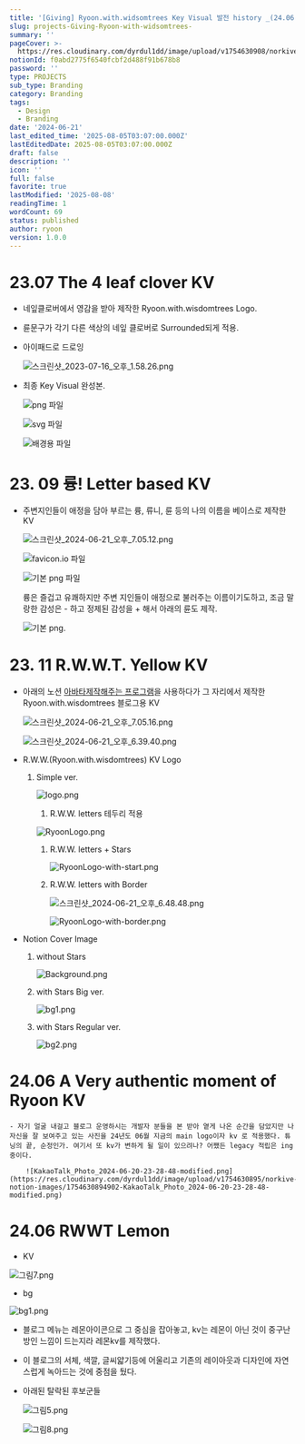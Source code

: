 ```yaml
---
title: '[Giving] Ryoon.with.widsomtrees Key Visual 발전 history _(24.06 update)'
slug: projects-Giving-Ryoon-with-widsomtrees-
summary: ''
pageCover: >-
  https://res.cloudinary.com/dyrdul1dd/image/upload/v1754630908/norkive-notion-images/1754630907235-bg1.png
notionId: f0abd2775f6540fcbf2d488f91b678b8
password: ''
type: PROJECTS
sub_type: Branding
category: Branding
tags:
  - Design
  - Branding
date: '2024-06-21'
last_edited_time: '2025-08-05T03:07:00.000Z'
lastEditedDate: 2025-08-05T03:07:00.000Z
draft: false
description: ''
icon: ''
full: false
favorite: true
lastModified: '2025-08-08'
readingTime: 1
wordCount: 69
status: published
author: ryoon
version: 1.0.0
---
```


# 23.07 The 4 <strong>leaf clover KV</strong>

- 네잎클로버에서 영감을 받아 제작한 Ryoon.with.wisdomtrees Logo.
- 륜문구가 각기 다른 색상의 네잎 클로버로 Surrounded되게 적용.
- 아이패드로 드로잉

    ![스크린샷_2023-07-16_오후_1.58.26.png](https://res.cloudinary.com/dyrdul1dd/image/upload/v1754630880/norkive-notion-images/1754630878812-E1_84_89_E1_85_B3_E1_84_8F_E1_85_B3_E1_84_85_E1_85_B5_E1_86_AB_E1_84_89_E1_85_A3_E1_86_BA_2023-07-16_E1_84_8B_E1_85_A9_E1_84_92_E1_85_AE_1.58.26.png)

- 최종 Key Visual 완성본.

    ![png 파일](https://prod-files-secure.s3.us-west-2.amazonaws.com/056ff9f5-a9ef-486f-8acb-9eef51d06a2d/4a397262-fe3f-4406-b469-2017e2c0d89d/ryoon_logo_circle.png?X-Amz-Algorithm=AWS4-HMAC-SHA256&X-Amz-Content-Sha256=UNSIGNED-PAYLOAD&X-Amz-Credential=ASIAZI2LB466QQFANJMG%2F20250808%2Fus-west-2%2Fs3%2Faws4_request&X-Amz-Date=20250808T052746Z&X-Amz-Expires=3600&X-Amz-Security-Token=IQoJb3JpZ2luX2VjEGUaCXVzLXdlc3QtMiJHMEUCIQC3zu%2FyaUPtwQC5wzw76il5ZfS31A0AGFzKD4UY97fZqQIgUdqK0%2Fw0Kf3%2BGYoZXa4aA6zUOXNFb4PUjU5VrXAcpgQqiAQInv%2F%2F%2F%2F%2F%2F%2F%2F%2F%2FARAAGgw2Mzc0MjMxODM4MDUiDGy8Jk%2F1L5NjJgRrjSrcA7OpeKa1OOa9XqXXursMiIgbS1eRuyxJHcC4ChgSnesFlQU7aMFNtXBYTiY71PGfco4Kp2x9U8M0jixR4E7BaPlQlYrXbFgr6h7rRuThONNAdtVHBtzwV4vOSxHTm0Z3qBR4WdGi77dhRwc%2BxuLkC%2Fq%2F3jACsA6SwPdNa%2FtSlPKKStRVcC7Vosgvc4bUdIQr2NXNPR6ovjqk%2Bw2RMh20vfAQ6ltNgojG6Ny4KqGTNMEM7izfGLFtyLQNlOmNyjBPjGf9XriKb0VGs1GaxcFdumc5WJQlb9M32hg6p0kuLhg2Z6iCQthLmAcwJjBHJQSNUd5fubRXkccoeYNbA9l88yUCACfLNJZbOam1onFBPDe9lDysAxb3raYaNtEvGswsfK0xHTXi99Ho39rJo%2Fft4IC%2FVVOwNqGez63ioS%2BSMv%2BOxZEYtiF%2BXOoGCHt0VtxHtdkSE4%2BblO%2FaTqVl3AcimAgs%2BYUi%2Bhgx17FRgQdK97ub9cOQhrzg0BKKSCqrX%2FzHOVA9S0MjM9wsyCZiZBda5xWd9A5CtN%2ByNOeaXZc0Ncl%2F2H1nKhCuJHy3xtfQdBT3VsF4HkQwY%2BC6%2FxJkkzK1RE3FIRF%2BeFmuJqk9kMmD9d3vHxTAvOHFfZMcJSV1MMuF1sQGOqUBb157HJxACLlaMmOWd%2BAPaM0MsY%2F7bqElsERe%2FYmpyUhrtgtU8QeQR5izontbiO0Z58NqqVQXTSfT9q1cCFPKXr60NtCUf4dWZRa8iavnDWOiB2x%2FKCD%2BdIHCnye0G2zRBWp2EZqckNJsnZJvrvwPYA5XDAO1%2FC8LcjZ7hbUCO%2BQ4tyigH%2B9%2FVXcv2d09KDSJoiVayVbMktDJJPV%2BR37Vjs2QC1Ot&X-Amz-Signature=370a309b46b654d6c353cdc10690ba03a834e9d0fa551b38ccb3dff5e7a14dab&X-Amz-SignedHeaders=host&x-amz-checksum-mode=ENABLED&x-id=GetObject)


    ![svg 파일](https://prod-files-secure.s3.us-west-2.amazonaws.com/056ff9f5-a9ef-486f-8acb-9eef51d06a2d/eb9a7b2e-1859-472f-8845-7480ee573f29/ryoon_logo.svg?X-Amz-Algorithm=AWS4-HMAC-SHA256&X-Amz-Content-Sha256=UNSIGNED-PAYLOAD&X-Amz-Credential=ASIAZI2LB466QQFANJMG%2F20250808%2Fus-west-2%2Fs3%2Faws4_request&X-Amz-Date=20250808T052746Z&X-Amz-Expires=3600&X-Amz-Security-Token=IQoJb3JpZ2luX2VjEGUaCXVzLXdlc3QtMiJHMEUCIQC3zu%2FyaUPtwQC5wzw76il5ZfS31A0AGFzKD4UY97fZqQIgUdqK0%2Fw0Kf3%2BGYoZXa4aA6zUOXNFb4PUjU5VrXAcpgQqiAQInv%2F%2F%2F%2F%2F%2F%2F%2F%2F%2FARAAGgw2Mzc0MjMxODM4MDUiDGy8Jk%2F1L5NjJgRrjSrcA7OpeKa1OOa9XqXXursMiIgbS1eRuyxJHcC4ChgSnesFlQU7aMFNtXBYTiY71PGfco4Kp2x9U8M0jixR4E7BaPlQlYrXbFgr6h7rRuThONNAdtVHBtzwV4vOSxHTm0Z3qBR4WdGi77dhRwc%2BxuLkC%2Fq%2F3jACsA6SwPdNa%2FtSlPKKStRVcC7Vosgvc4bUdIQr2NXNPR6ovjqk%2Bw2RMh20vfAQ6ltNgojG6Ny4KqGTNMEM7izfGLFtyLQNlOmNyjBPjGf9XriKb0VGs1GaxcFdumc5WJQlb9M32hg6p0kuLhg2Z6iCQthLmAcwJjBHJQSNUd5fubRXkccoeYNbA9l88yUCACfLNJZbOam1onFBPDe9lDysAxb3raYaNtEvGswsfK0xHTXi99Ho39rJo%2Fft4IC%2FVVOwNqGez63ioS%2BSMv%2BOxZEYtiF%2BXOoGCHt0VtxHtdkSE4%2BblO%2FaTqVl3AcimAgs%2BYUi%2Bhgx17FRgQdK97ub9cOQhrzg0BKKSCqrX%2FzHOVA9S0MjM9wsyCZiZBda5xWd9A5CtN%2ByNOeaXZc0Ncl%2F2H1nKhCuJHy3xtfQdBT3VsF4HkQwY%2BC6%2FxJkkzK1RE3FIRF%2BeFmuJqk9kMmD9d3vHxTAvOHFfZMcJSV1MMuF1sQGOqUBb157HJxACLlaMmOWd%2BAPaM0MsY%2F7bqElsERe%2FYmpyUhrtgtU8QeQR5izontbiO0Z58NqqVQXTSfT9q1cCFPKXr60NtCUf4dWZRa8iavnDWOiB2x%2FKCD%2BdIHCnye0G2zRBWp2EZqckNJsnZJvrvwPYA5XDAO1%2FC8LcjZ7hbUCO%2BQ4tyigH%2B9%2FVXcv2d09KDSJoiVayVbMktDJJPV%2BR37Vjs2QC1Ot&X-Amz-Signature=a453a27da385ca034fa0e48f47542154ab363a22c2d6b92cc67cfd769040e132&X-Amz-SignedHeaders=host&x-amz-checksum-mode=ENABLED&x-id=GetObject)


    ![배경용 파일](https://prod-files-secure.s3.us-west-2.amazonaws.com/056ff9f5-a9ef-486f-8acb-9eef51d06a2d/a20ee371-3997-40f6-8189-ce1c065fc471/%E1%84%89%E1%85%B3%E1%84%8F%E1%85%B3%E1%84%85%E1%85%B5%E1%86%AB%E1%84%89%E1%85%A3%E1%86%BA_2023-07-16_%E1%84%8B%E1%85%A9%E1%84%92%E1%85%AE_1.59.28.png?X-Amz-Algorithm=AWS4-HMAC-SHA256&X-Amz-Content-Sha256=UNSIGNED-PAYLOAD&X-Amz-Credential=ASIAZI2LB466QQFANJMG%2F20250808%2Fus-west-2%2Fs3%2Faws4_request&X-Amz-Date=20250808T052746Z&X-Amz-Expires=3600&X-Amz-Security-Token=IQoJb3JpZ2luX2VjEGUaCXVzLXdlc3QtMiJHMEUCIQC3zu%2FyaUPtwQC5wzw76il5ZfS31A0AGFzKD4UY97fZqQIgUdqK0%2Fw0Kf3%2BGYoZXa4aA6zUOXNFb4PUjU5VrXAcpgQqiAQInv%2F%2F%2F%2F%2F%2F%2F%2F%2F%2FARAAGgw2Mzc0MjMxODM4MDUiDGy8Jk%2F1L5NjJgRrjSrcA7OpeKa1OOa9XqXXursMiIgbS1eRuyxJHcC4ChgSnesFlQU7aMFNtXBYTiY71PGfco4Kp2x9U8M0jixR4E7BaPlQlYrXbFgr6h7rRuThONNAdtVHBtzwV4vOSxHTm0Z3qBR4WdGi77dhRwc%2BxuLkC%2Fq%2F3jACsA6SwPdNa%2FtSlPKKStRVcC7Vosgvc4bUdIQr2NXNPR6ovjqk%2Bw2RMh20vfAQ6ltNgojG6Ny4KqGTNMEM7izfGLFtyLQNlOmNyjBPjGf9XriKb0VGs1GaxcFdumc5WJQlb9M32hg6p0kuLhg2Z6iCQthLmAcwJjBHJQSNUd5fubRXkccoeYNbA9l88yUCACfLNJZbOam1onFBPDe9lDysAxb3raYaNtEvGswsfK0xHTXi99Ho39rJo%2Fft4IC%2FVVOwNqGez63ioS%2BSMv%2BOxZEYtiF%2BXOoGCHt0VtxHtdkSE4%2BblO%2FaTqVl3AcimAgs%2BYUi%2Bhgx17FRgQdK97ub9cOQhrzg0BKKSCqrX%2FzHOVA9S0MjM9wsyCZiZBda5xWd9A5CtN%2ByNOeaXZc0Ncl%2F2H1nKhCuJHy3xtfQdBT3VsF4HkQwY%2BC6%2FxJkkzK1RE3FIRF%2BeFmuJqk9kMmD9d3vHxTAvOHFfZMcJSV1MMuF1sQGOqUBb157HJxACLlaMmOWd%2BAPaM0MsY%2F7bqElsERe%2FYmpyUhrtgtU8QeQR5izontbiO0Z58NqqVQXTSfT9q1cCFPKXr60NtCUf4dWZRa8iavnDWOiB2x%2FKCD%2BdIHCnye0G2zRBWp2EZqckNJsnZJvrvwPYA5XDAO1%2FC8LcjZ7hbUCO%2BQ4tyigH%2B9%2FVXcv2d09KDSJoiVayVbMktDJJPV%2BR37Vjs2QC1Ot&X-Amz-Signature=faec05c6829dee46a6483cc40c5a406abdd159b1a193b50d95e49d2eb9c93b7c&X-Amz-SignedHeaders=host&x-amz-checksum-mode=ENABLED&x-id=GetObject)


# 23. 09 륭! Letter based KV

- 주변지인들이 애정을 담아 부르는 륭, 류니, 륜 등의 나의 이름을 베이스로 제작한 KV

    ![스크린샷_2024-06-21_오후_7.05.12.png](https://res.cloudinary.com/dyrdul1dd/image/upload/v1754630881/norkive-notion-images/1754630881709-E1_84_89_E1_85_B3_E1_84_8F_E1_85_B3_E1_84_85_E1_85_B5_E1_86_AB_E1_84_89_E1_85_A3_E1_86_BA_2024-06-21_E1_84_8B_E1_85_A9_E1_84_92_E1_85_AE_7.05.12.png)


    ![favicon.io 파일](https://prod-files-secure.s3.us-west-2.amazonaws.com/056ff9f5-a9ef-486f-8acb-9eef51d06a2d/bc1ee72d-3a73-4f1e-a9a2-ec5ed65fd706/favicon.ico?X-Amz-Algorithm=AWS4-HMAC-SHA256&X-Amz-Content-Sha256=UNSIGNED-PAYLOAD&X-Amz-Credential=ASIAZI2LB466SR4FA26T%2F20250808%2Fus-west-2%2Fs3%2Faws4_request&X-Amz-Date=20250808T052746Z&X-Amz-Expires=3600&X-Amz-Security-Token=IQoJb3JpZ2luX2VjEGUaCXVzLXdlc3QtMiJHMEUCIQDHPgyiWBYX2JQbnWsRwIQTqu%2Fj87gwmVc9LdMf73efMwIgUMk%2B7V%2FpB0PcWqoqQI7cpd5HWO58bUOnBeh%2FVCuJ2vMqiAQInv%2F%2F%2F%2F%2F%2F%2F%2F%2F%2FARAAGgw2Mzc0MjMxODM4MDUiDKAurWAJmsrXrkCWGCrcA5jnhNelvapMB2q1cHp0P2KFIWi29Hpuvpu5ENvcF6HAQxrMa81h%2BSEFYsd2IFFk17dVZr0AGLJrnv5JiozK8pEZv2taxg2qBbi42u6J%2BfEdES2Ds9fdaJ8bqUUJtW918aQziQbA5BiOu0eLQQzaUyDkVYC5etqYm1cPRVycvYosEd3cxUvgQy0quP9rAEWS18TC9gqjkK34hOZh5nJnzTR2WEEXsCrb%2F6zWagDGCrN0XumBEP5KI0aYnXZjhQT5wVCu2mvENnEdu%2BYLZQLyoi0ENu7rOVXH9M0gDdVrumRd4E1Hqe5iBkViJ2CAeEpRMVW5esOdbNBYK7CIJ8MMEDtWdKXNYAm2%2Bh7J0Qq6glwuTyKzzHhecLjWxf%2FxUiJiLwl%2FLnifzRly8RNa3efsMTzPTZU4C75%2BrpEPvWfo7ZeFfJoVP%2BzArwy72ymhfQrGeyNv8fC8okSQjDxBZ0nafeKM6Ct77kT%2Bn5Bp5zB0U3%2FJ9dteacz5c%2BSDLy9LdsAykHu2p%2Bd4rhLKhj9mZeu%2FUjODitEsfBEkgJOdj5%2B1AE8sXOTneqyo4%2F%2BBF6ek8MscaWN5FFovKDCVmOszmCUEBqcvcSPu3btpfgmKLk9DSTRcSLFwh1oXsVOq9AugMJ6E1sQGOqUB52atV3sLetDTsrzn74G61INrf98Zdk8nXJW5TXVdy8OYFg6Q%2BvXz%2FmDsIO0No9M3Mn4l13J85femUi4uKdWKiGcCVynIehKEHUqPCcv4wKsSQqYqM3V8zvu%2BDNAVvzCvNQV5gCrM%2F5U88wj5%2BMpvRMjJbJ17YABBP9J%2FyFCI%2FzpTy%2B29Vy4UaLoHSKUJV2pSJQy0ruXpvvVYPOov%2BDssYh8jeBIY&X-Amz-Signature=06b41d66d07bb803b30ff85350025b62648f07d2c7edc8910e851eec6d780e30&X-Amz-SignedHeaders=host&x-amz-checksum-mode=ENABLED&x-id=GetObject)


    ![기본 png 파일](https://prod-files-secure.s3.us-west-2.amazonaws.com/056ff9f5-a9ef-486f-8acb-9eef51d06a2d/b0167ca4-788c-4600-938f-7ee9aae66035/avatar.png?X-Amz-Algorithm=AWS4-HMAC-SHA256&X-Amz-Content-Sha256=UNSIGNED-PAYLOAD&X-Amz-Credential=ASIAZI2LB466SR4FA26T%2F20250808%2Fus-west-2%2Fs3%2Faws4_request&X-Amz-Date=20250808T052746Z&X-Amz-Expires=3600&X-Amz-Security-Token=IQoJb3JpZ2luX2VjEGUaCXVzLXdlc3QtMiJHMEUCIQDHPgyiWBYX2JQbnWsRwIQTqu%2Fj87gwmVc9LdMf73efMwIgUMk%2B7V%2FpB0PcWqoqQI7cpd5HWO58bUOnBeh%2FVCuJ2vMqiAQInv%2F%2F%2F%2F%2F%2F%2F%2F%2F%2FARAAGgw2Mzc0MjMxODM4MDUiDKAurWAJmsrXrkCWGCrcA5jnhNelvapMB2q1cHp0P2KFIWi29Hpuvpu5ENvcF6HAQxrMa81h%2BSEFYsd2IFFk17dVZr0AGLJrnv5JiozK8pEZv2taxg2qBbi42u6J%2BfEdES2Ds9fdaJ8bqUUJtW918aQziQbA5BiOu0eLQQzaUyDkVYC5etqYm1cPRVycvYosEd3cxUvgQy0quP9rAEWS18TC9gqjkK34hOZh5nJnzTR2WEEXsCrb%2F6zWagDGCrN0XumBEP5KI0aYnXZjhQT5wVCu2mvENnEdu%2BYLZQLyoi0ENu7rOVXH9M0gDdVrumRd4E1Hqe5iBkViJ2CAeEpRMVW5esOdbNBYK7CIJ8MMEDtWdKXNYAm2%2Bh7J0Qq6glwuTyKzzHhecLjWxf%2FxUiJiLwl%2FLnifzRly8RNa3efsMTzPTZU4C75%2BrpEPvWfo7ZeFfJoVP%2BzArwy72ymhfQrGeyNv8fC8okSQjDxBZ0nafeKM6Ct77kT%2Bn5Bp5zB0U3%2FJ9dteacz5c%2BSDLy9LdsAykHu2p%2Bd4rhLKhj9mZeu%2FUjODitEsfBEkgJOdj5%2B1AE8sXOTneqyo4%2F%2BBF6ek8MscaWN5FFovKDCVmOszmCUEBqcvcSPu3btpfgmKLk9DSTRcSLFwh1oXsVOq9AugMJ6E1sQGOqUB52atV3sLetDTsrzn74G61INrf98Zdk8nXJW5TXVdy8OYFg6Q%2BvXz%2FmDsIO0No9M3Mn4l13J85femUi4uKdWKiGcCVynIehKEHUqPCcv4wKsSQqYqM3V8zvu%2BDNAVvzCvNQV5gCrM%2F5U88wj5%2BMpvRMjJbJ17YABBP9J%2FyFCI%2FzpTy%2B29Vy4UaLoHSKUJV2pSJQy0ruXpvvVYPOov%2BDssYh8jeBIY&X-Amz-Signature=97216b00ad1e482636df40e78cda79ea315ddfc59f12462dd3e90cb067af9147&X-Amz-SignedHeaders=host&x-amz-checksum-mode=ENABLED&x-id=GetObject)


    륭은 즐겁고 유쾌하지만 주변 지인들이 애정으로 불러주는 이름이기도하고, 조금 말랑한 감성은 - 하고 정제된 감성을 + 해서 아래의 륜도 제작.


    ![기본 png.](https://prod-files-secure.s3.us-west-2.amazonaws.com/056ff9f5-a9ef-486f-8acb-9eef51d06a2d/7a76c3bd-4ff9-4dea-9a91-937361c1a834/favicon2.png?X-Amz-Algorithm=AWS4-HMAC-SHA256&X-Amz-Content-Sha256=UNSIGNED-PAYLOAD&X-Amz-Credential=ASIAZI2LB466SR4FA26T%2F20250808%2Fus-west-2%2Fs3%2Faws4_request&X-Amz-Date=20250808T052746Z&X-Amz-Expires=3600&X-Amz-Security-Token=IQoJb3JpZ2luX2VjEGUaCXVzLXdlc3QtMiJHMEUCIQDHPgyiWBYX2JQbnWsRwIQTqu%2Fj87gwmVc9LdMf73efMwIgUMk%2B7V%2FpB0PcWqoqQI7cpd5HWO58bUOnBeh%2FVCuJ2vMqiAQInv%2F%2F%2F%2F%2F%2F%2F%2F%2F%2FARAAGgw2Mzc0MjMxODM4MDUiDKAurWAJmsrXrkCWGCrcA5jnhNelvapMB2q1cHp0P2KFIWi29Hpuvpu5ENvcF6HAQxrMa81h%2BSEFYsd2IFFk17dVZr0AGLJrnv5JiozK8pEZv2taxg2qBbi42u6J%2BfEdES2Ds9fdaJ8bqUUJtW918aQziQbA5BiOu0eLQQzaUyDkVYC5etqYm1cPRVycvYosEd3cxUvgQy0quP9rAEWS18TC9gqjkK34hOZh5nJnzTR2WEEXsCrb%2F6zWagDGCrN0XumBEP5KI0aYnXZjhQT5wVCu2mvENnEdu%2BYLZQLyoi0ENu7rOVXH9M0gDdVrumRd4E1Hqe5iBkViJ2CAeEpRMVW5esOdbNBYK7CIJ8MMEDtWdKXNYAm2%2Bh7J0Qq6glwuTyKzzHhecLjWxf%2FxUiJiLwl%2FLnifzRly8RNa3efsMTzPTZU4C75%2BrpEPvWfo7ZeFfJoVP%2BzArwy72ymhfQrGeyNv8fC8okSQjDxBZ0nafeKM6Ct77kT%2Bn5Bp5zB0U3%2FJ9dteacz5c%2BSDLy9LdsAykHu2p%2Bd4rhLKhj9mZeu%2FUjODitEsfBEkgJOdj5%2B1AE8sXOTneqyo4%2F%2BBF6ek8MscaWN5FFovKDCVmOszmCUEBqcvcSPu3btpfgmKLk9DSTRcSLFwh1oXsVOq9AugMJ6E1sQGOqUB52atV3sLetDTsrzn74G61INrf98Zdk8nXJW5TXVdy8OYFg6Q%2BvXz%2FmDsIO0No9M3Mn4l13J85femUi4uKdWKiGcCVynIehKEHUqPCcv4wKsSQqYqM3V8zvu%2BDNAVvzCvNQV5gCrM%2F5U88wj5%2BMpvRMjJbJ17YABBP9J%2FyFCI%2FzpTy%2B29Vy4UaLoHSKUJV2pSJQy0ruXpvvVYPOov%2BDssYh8jeBIY&X-Amz-Signature=e0ee79410bb43d55c69f519c91445058ed1b7e36d2b44938851eabcebdbc6fec&X-Amz-SignedHeaders=host&x-amz-checksum-mode=ENABLED&x-id=GetObject)


# 23. 11 <strong>R.W.W.T. Yellow</strong> KV 

- 아래의 노션 [아바타제작해주는 프로그램](https://notion-avatar.vercel.app/ko)을 사용하다가 
그 자리에서 제작한 Ryoon.with.wisdomtrees 블로그용 KV

    ![스크린샷_2024-06-21_오후_7.05.16.png](https://res.cloudinary.com/dyrdul1dd/image/upload/v1754630883/norkive-notion-images/1754630882984-E1_84_89_E1_85_B3_E1_84_8F_E1_85_B3_E1_84_85_E1_85_B5_E1_86_AB_E1_84_89_E1_85_A3_E1_86_BA_2024-06-21_E1_84_8B_E1_85_A9_E1_84_92_E1_85_AE_7.05.16.png)


    ![스크린샷_2024-06-21_오후_6.39.40.png](https://res.cloudinary.com/dyrdul1dd/image/upload/v1754630884/norkive-notion-images/1754630884100-E1_84_89_E1_85_B3_E1_84_8F_E1_85_B3_E1_84_85_E1_85_B5_E1_86_AB_E1_84_89_E1_85_A3_E1_86_BA_2024-06-21_E1_84_8B_E1_85_A9_E1_84_92_E1_85_AE_6.39.40.png)

- R.W.W.(Ryoon.with.wisdomtrees) KV Logo
    1. Simple ver.

        ![logo.png](https://res.cloudinary.com/dyrdul1dd/image/upload/v1754630885/norkive-notion-images/1754630885237-logo.png)

        1. R.W.W. letters 테두리 적용

        ![RyoonLogo.png](https://res.cloudinary.com/dyrdul1dd/image/upload/v1754630886/norkive-notion-images/1754630886274-RyoonLogo.png)

        1. R.W.W. letters + Stars

            ![RyoonLogo-with-start.png](https://res.cloudinary.com/dyrdul1dd/image/upload/v1754630887/norkive-notion-images/1754630887343-RyoonLogo-with-start.png)

        2. R.W.W. letters with Border

            ![스크린샷_2024-06-21_오후_6.48.48.png](https://res.cloudinary.com/dyrdul1dd/image/upload/v1754630888/norkive-notion-images/1754630888334-E1_84_89_E1_85_B3_E1_84_8F_E1_85_B3_E1_84_85_E1_85_B5_E1_86_AB_E1_84_89_E1_85_A3_E1_86_BA_2024-06-21_E1_84_8B_E1_85_A9_E1_84_92_E1_85_AE_6.48.48.png)


            ![RyoonLogo-with-border.png](https://res.cloudinary.com/dyrdul1dd/image/upload/v1754630890/norkive-notion-images/1754630889706-RyoonLogo-with-border.png)

- Notion Cover Image
    1. without Stars

        ![Background.png](https://res.cloudinary.com/dyrdul1dd/image/upload/v1754630891/norkive-notion-images/1754630891439-Background.png)

    2. with Stars Big ver.

        ![bg1.png](https://res.cloudinary.com/dyrdul1dd/image/upload/v1754630892/norkive-notion-images/1754630892583-bg1.png)

    3. with Stars Regular ver.

        ![bg2.png](https://res.cloudinary.com/dyrdul1dd/image/upload/v1754630893/norkive-notion-images/1754630893600-bg2.png)


# 24.06 A Very authentic moment of Ryoon KV

    - 자기 얼굴 내걸고 블로그 운영하시는 개발자 분들을 본 받아 옅게 나온 순간을 담았지만 나 자신을 잘 보여주고 있는 사진을 24년도 06월 지금의 main logo이자 kv 로 적용했다. 튜닝의 끝, 순정인가. 여기서 또 kv가 변하게 될 일이 있으려나? 어쨌든 legacy 적립은 ing 중이다.

        ![KakaoTalk_Photo_2024-06-20-23-28-48-modified.png](https://res.cloudinary.com/dyrdul1dd/image/upload/v1754630895/norkive-notion-images/1754630894902-KakaoTalk_Photo_2024-06-20-23-28-48-modified.png)


# 24.06 RWWT Lemon

- KV

![그림7.png](https://res.cloudinary.com/dyrdul1dd/image/upload/v1754630897/norkive-notion-images/1754630896994-E1_84_80_E1_85_B3_E1_84_85_E1_85_B5_E1_86_B77.png)

- bg

![bg1.png](https://res.cloudinary.com/dyrdul1dd/image/upload/v1754630900/norkive-notion-images/1754630899487-bg1.png)

- 블로그 메뉴는 레몬아이콘으로 그 중심을 잡아놓고, kv는 레몬이 아닌 것이 중구난방인 느낌이 드는지라 레몬kv를 제작했다.
- 이 블로그의 서체, 색깔, 글씨얇기등에 어울리고 기존의 레이아웃과 디자인에 자연스럽게 녹아드는 것에 중점을 뒀다.
- 아래된 탈락된 후보군들

    ![그림5.png](https://res.cloudinary.com/dyrdul1dd/image/upload/v1754630902/norkive-notion-images/1754630901550-E1_84_80_E1_85_B3_E1_84_85_E1_85_B5_E1_86_B75.png)


    ![그림8.png](https://res.cloudinary.com/dyrdul1dd/image/upload/v1754630905/norkive-notion-images/1754630904866-E1_84_80_E1_85_B3_E1_84_85_E1_85_B5_E1_86_B78.png)

